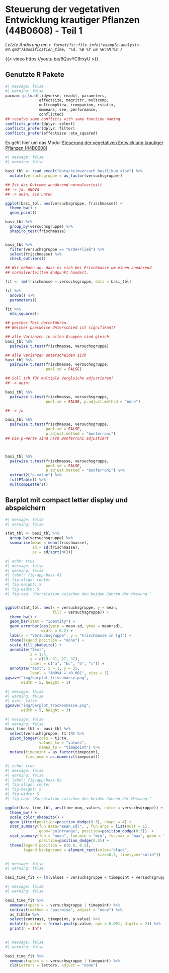 # Steuerung der vegetativen Entwicklung krautiger Pflanzen (44B0608) - Teil 1 {#sec-app-basilikum}

*Letzte Änderung am `r format(fs::file_info("example-analysis-04.qmd")$modification_time, '%d. %B %Y um %H:%M:%S')`*

{{< video https://youtu.be/6QuvYC9rxyU >}}

::: callout-note
## Genutzte R Pakete

```r
#| message: false
#| warning: false
pacman::p_load(tidyverse, readxl, parameters,
               effectsize, magrittr, multcomp,
               multcompView, rcompanion, rstatix,
               emmeans, see, performance,
               conflicted)
## resolve some conflicts with same function naming
conflicts_prefer(dplyr::select)
conflicts_prefer(dplyr::filter)
conflicts_prefer(effectsize::eta_squared)
```
:::

Es geht hier um das Modul [Steuerung der vegetativen Entwicklung krautiger Pflanzen (44B0608)](https://www.hs-osnabrueck.de/module/44b0608/)


```r
#| message: false
#| warning: false

basi_tbl <- read_excel("data/keimversuch_basilikum.xlsx") %>% 
  mutate(versuchsgruppe = as_factor(versuchsgruppe))

## Ist das Outcome annährend normalverteilt
## -> ja, ANOVA
## -> nein, Sie unten

ggplot(basi_tbl, aes(versuchsgruppe, frischmasse)) +
  theme_bw() +
  geom_point()
```


```r
basi_tbl %>%
  group_by(versuchsgruppe) %>%
  shapiro_test(frischmasse)


basi_tbl %>% 
  filter(versuchsgruppe == "Erde+Fließ") %>% 
  select(frischmasse) %>% 
  check_outliers()

```


```r
## Wir nehmen an, dass es sich bei Frischmasse um einen annährend
## normalverteilten Endpunkt handelt.

fit <- lm(frischmasse ~ versuchsgruppe, data = basi_tbl)

fit %>% 
  anova() %>% 
  parameters()

fit %>% 
  eta_squared()

## posthoc Test durchführen. 
## Welcher paarweise Unterschied ist signifikant?

## alle Varianzen in allen Gruppen sind gleich
basi_tbl %$%
  pairwise.t.test(frischmasse, versuchsgruppe)

## alle Varianzen unterscheiden sich
basi_tbl %$%
  pairwise.t.test(frischmasse, versuchsgruppe,
                  pool.sd = FALSE)

## Soll ich für multiple Vergleiche adjustieren?
## -> nein!

basi_tbl %$%
  pairwise.t.test(frischmasse, versuchsgruppe,
                  pool.sd = FALSE, p.adjust.method = "none")

## -> ja

basi_tbl %$%
  pairwise.t.test(frischmasse, versuchsgruppe,
                  pool.sd = FALSE, 
                  p.adjust.method = "bonferroni")
## Die p-Werte sind nach Bonferroni adjustiert



basi_tbl %$%
  pairwise.t.test(frischmasse, versuchsgruppe,
                  pool.sd = FALSE, 
                  p.adjust.method = "bonferroni") %>% 
  extract2("p.value") %>% 
  fullPTable() %>% 
  multcompLetters()
```

## Barplot mit compact letter display und abspeichern

```r
#| message: false
#| warning: false

stat_tbl <- basi_tbl %>% 
  group_by(versuchsgruppe) %>% 
  summarise(mean = mean(frischmasse),
            sd = sd(frischmasse),
            se = sd/sqrt(n()))
```


```r
#| echo: true
#| message: false
#| warning: false
#| label: fig-app-basi-01
#| fig-align: center
#| fig-height: 5
#| fig-width: 5
#| fig-cap: "Korrelation zwischen den beiden Jahren der Messung."


ggplot(stat_tbl, aes(x = versuchsgruppe, y = mean, 
                     fill = versuchsgruppe)) + 
  theme_bw() +
  geom_bar(stat = "identity") +
  geom_errorbar(aes(ymin = mean-sd, ymax = mean+sd),
                width = 0.2) +
  labs(x = "Versuchsgruppe", y = "Frischmasse in [g]") +
  theme(legend.position = "none") +
  scale_fill_okabeito() +
  annotate("text", 
           x = 1:4, 
           y = c(19, 31, 27, 37), 
           label = c("a", "bc", "b", "c")) +
  annotate("text", x = 1, y = 35,
           label = "ANOVA = <0.001", size = 3)
ggsave("img/barplot_frischmasse.png", 
       width = 5, height = 3)
```


```r
#| message: false
#| warning: false
#| eval: false
ggsave("img/barplot_trockenmasse.png", 
       width = 5, height = 3)

```


```r
#| message: false
#| warning: false
basi_time_tbl <- basi_tbl %>% 
  select(versuchsgruppe, t1:t4) %>% 
  pivot_longer(cols = t1:t4,
               values_to = "values",
               names_to = "timepoint") %>% 
  mutate(timepoint = as_factor(timepoint),
         time_num = as.numeric(timepoint))
```


```r
#| echo: true
#| message: false
#| warning: false
#| label: fig-app-basi-02
#| fig-align: center
#| fig-height: 5
#| fig-width: 5
#| fig-cap: "Korrelation zwischen den beiden Jahren der Messung."

ggplot(basi_time_tbl, aes(time_num, values, color = versuchsgruppe)) +
  theme_bw() +
  scale_color_okabeito() +
  geom_jitter(position=position_dodge(0.3), shape = 4) +
  stat_summary(fun.data="mean_sdl", , fun.args = list(mult = 1), 
               geom="pointrange", position=position_dodge(0.3))  +
  stat_summary(fun = "mean", fun.min = "min", fun.max = "max", geom = "line",
               position=position_dodge(0.3)) +
  theme(legend.position = c(0.8, 0.2),
        legend.background = element_rect(color="black", 
                                         size=0.5, linetype="solid"))
```



```r
#| message: false
#| warning: false

basi_time_fit <- lm(values ~ versuchsgruppe + timepoint + versuchsgruppe:timepoint, basi_time_tbl)

```


```r
#| message: false
#| warning: false

basi_time_fit %>% 
  emmeans(specs = ~ versuchsgruppe | timepoint) %>% 
  contrast(method = "pairwise", adjust = "none") %>% 
  as_tibble %>% 
  select(contrast, timepoint, p.value) %>% 
  mutate(p.value = format.pval(p.value, eps = 0.001, digits = 2)) %>% 
  print(n = Inf)
  
```

```r
#| message: false
#| warning: false

basi_time_fit %>% 
  emmeans(specs = ~ versuchsgruppe | timepoint) %>%
  cld(Letters = letters, adjust = "none") 

```


